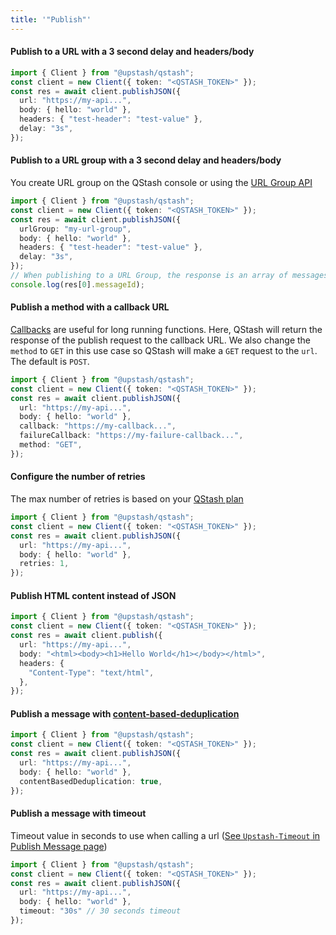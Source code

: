 ```yaml
---
title: '"Publish"'
---
```

#### Publish to a URL with a 3 second delay and headers/body
```typescript
import { Client } from "@upstash/qstash";
const client = new Client({ token: "<QSTASH_TOKEN>" });
const res = await client.publishJSON({
  url: "https://my-api...",
  body: { hello: "world" },
  headers: { "test-header": "test-value" },
  delay: "3s",
});
```
#### Publish to a URL group with a 3 second delay and headers/body
You create URL group on the QStash console or using the [URL Group API](/qstash/sdks/ts/examples/url-groups#create-a-url-group-and-add-2-endpoints)
```typescript
import { Client } from "@upstash/qstash";
const client = new Client({ token: "<QSTASH_TOKEN>" });
const res = await client.publishJSON({
  urlGroup: "my-url-group",
  body: { hello: "world" },
  headers: { "test-header": "test-value" },
  delay: "3s",
});
// When publishing to a URL Group, the response is an array of messages for each URL in the URL Group
console.log(res[0].messageId);
```
#### Publish a method with a callback URL
[Callbacks](/qstash/features/callbacks) are useful for long running functions. Here, QStash will return the response
of the publish request to the callback URL.
We also change the `method` to `GET` in this use case so QStash will make a `GET` request to the `url`. The default
is `POST`.
```typescript
import { Client } from "@upstash/qstash";
const client = new Client({ token: "<QSTASH_TOKEN>" });
const res = await client.publishJSON({
  url: "https://my-api...",
  body: { hello: "world" },
  callback: "https://my-callback...",
  failureCallback: "https://my-failure-callback...",
  method: "GET",
});
```
#### Configure the number of retries
The max number of retries is based on your [QStash plan](https://upstash.com/pricing/qstash)
```typescript
import { Client } from "@upstash/qstash";
const client = new Client({ token: "<QSTASH_TOKEN>" });
const res = await client.publishJSON({
  url: "https://my-api...",
  body: { hello: "world" },
  retries: 1,
});
```
#### Publish HTML content instead of JSON
```typescript
import { Client } from "@upstash/qstash";
const client = new Client({ token: "<QSTASH_TOKEN>" });
const res = await client.publish({
  url: "https://my-api...",
  body: "<html><body><h1>Hello World</h1></body></html>",
  headers: {
    "Content-Type": "text/html",
  },
});
```
#### Publish a message with [content-based-deduplication](/qstash/features/deduplication)
```typescript
import { Client } from "@upstash/qstash";
const client = new Client({ token: "<QSTASH_TOKEN>" });
const res = await client.publishJSON({
  url: "https://my-api...",
  body: { hello: "world" },
  contentBasedDeduplication: true,
});
```
#### Publish a message with timeout
Timeout value in seconds to use when calling a url ([See `Upstash-Timeout` in Publish Message page](/qstash/api/publish#request))
```typescript
import { Client } from "@upstash/qstash";
const client = new Client({ token: "<QSTASH_TOKEN>" });
const res = await client.publishJSON({
  url: "https://my-api...",
  body: { hello: "world" },
  timeout: "30s" // 30 seconds timeout
});
```